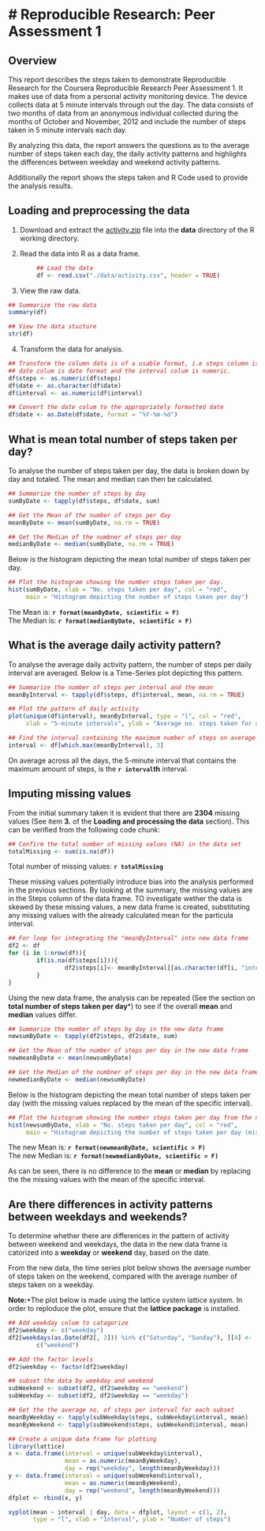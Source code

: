 # Reproducible Research: Peer Assessment 1
===========================================
## Overview
This report describes the steps taken to demonstrate Reproducible Research for the Coursera Reproducible
Research Peer Assessment 1. It makes use of data from a personal activity monitoring device. The device collects data at 5 minute intervals through out the day. The data consists of two months of data from an anonymous individual collected during the months of October and November, 2012 and include the number of steps taken in 5 minute intervals each day. 

By analyzing this data, the report answers the questions as to the average number of steps taken each day, the daily activity patterns and highlights the differences between weekday and weekend activity patterns.

Additionally the report shows the steps taken and R Code used to provide the analysis results.

## Loading and preprocessing the data
1) Download and extract the [activity.zip](https://d396qusza40orc.cloudfront.net/repdata%2Fdata%2Factivity.zip) file into the **data** directory of the R working directory.

2) Read the data into R as a data frame.

```r
        ## Load the data
        df <- read.csv("./data/activity.csv", header = TRUE)
```

3) View the raw data.

```r

## Summarize the raw data
summary(df)

## View the data stucture
str(df)

```

4) Transform the data for analysis.

```r

## Transform the column data is of a usable format, i.e steps column is numeric,
## date colum is date format and the interval colum is numeric.
df$steps <- as.numeric(df$steps)
df$date <- as.character(df$date)
df$interval <- as.numeric(df$interval)

## Convert the date colum to the appropriately formatted date
df$date <- as.Date(df$date, format = "%Y-%m-%d")

```


## What is mean total number of steps taken per day?
To analyse the number of steps taken per day, the data is broken down by day and totaled. The mean and median can then be calculated.

```r
## Summarize the number of steps by day
sumByDate <- tapply(df$steps, df$date, sum)

## Get the Mean of the number of steps per day
meanByDate <- mean(sumByDate, na.rm = TRUE)

## Get the Median of the numbner of steps per day
medianByDate <- median(sumByDate, na.rm = TRUE)

```

Below is the histogram depicting the mean total number of steps taken per day.

```r
## Plot the histogram showing the number steps taken per day.
hist(sumByDate, xlab = "No. steps taken per day", col = "red",
     main = "Histogram depicting the number of steps taken per day")

```

The Mean is: **`r format(meanByDate, scientific = F)`**  
The Median is: **`r format(medianByDate, scientific = F)`**

## What is the average daily activity pattern?
To analyse the average daily activity pattern, the number of steps per daily interval are averaged. Below is a Time-Series plot depicting this pattern.

```r
## Summarize the number of steps per interval and the mean
meanByInterval <- tapply(df$steps, df$interval, mean, na.rm = TRUE)

## Plot the pattern of daily activity
plot(unique(df$interval), meanByInterval, type = "l", col = "red", 
     xlab = "5-minute intervals", ylab = "Average no. steps taken for all days")

## Find the interval containing the maximum number of steps on average
interval <- df[which.max(meanByInterval), 3]

```

On average across all the days, the 5-minute interval that contains the maximum amount of steps, is the **`r interval`th** interval.

## Imputing missing values
From the initial summary taken it is evident that there are **2304** missing values (See item **3.** of the **Loading and processing the data** section). This can be verified from the following code chunk:

```r
## Confirm the total number of missing values (NA) in the data set
totalMissing <- sum(is.na(df))

```
Total number of missing values: **`r totalMissing`**

These missing values potentially introduce bias into the analysis performed in the previous sections. By looking at the summary, the missing values are in the Steps column of the data frame. TO investigate wether the data is skewed by these missing values, a new data frame is created, substituting any missing values with the already calculated mean for the particula interval.

```r
## For loop for integrating the "meanByInterval" into new data frame
df2 <- df
for (i in 1:nrow(df)){
        if(is.na(df$steps[i])){
                df2$steps[i]<- meanByInterval[[as.character(df[i, "interval"])]]
        }
}

```

Using the new data frame, the analysis can be repeated (See the section on **total number of steps taken per day***) to see if the overall **mean** and **median** values differ.

```r
## Summarize the number of steps by day in the new data frame
newsumByDate <- tapply(df2$steps, df2$date, sum)

## Get the Mean of the number of steps per day in the new data frame
newmeanByDate <- mean(newsumByDate)

## Get the Median of the numbner of steps per day in the new data frame
newmedianByDate <- median(newsumByDate)

```
Below is the histogram depicting the mean total number of steps taken per day (with the missing values replaced by the mean of the specific interval).

```r
## Plot the histogram showing the number steps taken per day from the new data frame.
hist(newsumByDate, xlab = "No. steps taken per day", col = "red",
     main = "Histogram depicting the number of steps taken per day (missing values replaced)")

```

The new Mean is: **`r format(newmeanByDate, scientific = F)`**  
The new Median is: **`r format(newmedianByDate, scientific = F)`**  

As can be seen, there is no difference to the **mean** or **median** by replacing the the missing values with the mean of the specific interval.

## Are there differences in activity patterns between weekdays and weekends?
To determine whether there are differences in the pattern of activity between weekend and weekdays, the data in the new data frame is catorized into a **weekday** or **weekend** day, based on the date.

From the new data, the time series plot below shows the aversage number of steps taken on the weekend, compared with the average number of steps taken on a weekday.

**Note:***The plot below is made using the lattice system lattice system. In order to reploduce the plot, ensure that the **lattice package** is installed.

```r
## Add weekday colum to catagorize 
df2$weekday <- c("weekday")
df2[weekdays(as.Date(df2[, 2])) %in% c("Saturday", "Sunday"), ][4] <- 
        c("weekend")

## Add the factor levels
df2$weekday <- factor(df2$weekday)

## subset the data by weekday and weekend
subWeekend <- subset(df2, df2$weekday == "weekend")
subWeekday <- subset(df2, df2$weekday == "weekday")

## Get the the average no. of steps per interval for each subset
meanByWeekday <- tapply(subWeekday$steps, subWeekday$interval, mean)
meanByWeekend <- tapply(subWeekend$steps, subWeekend$interval, mean)

## Create a unique data frame for plotting
library(lattice)
x <- data.frame(interval = unique(subWeekday$interval),
                mean = as.numeric(meanByWeekday),
                day = rep("weekday", length(meanByWeekday)))
y <- data.frame(interval = unique(subWeekend$interval),
                mean = as.numeric(meanByWeekend),
                day = rep("weekend", length(meanByWeekend)))
dfplot <- rbind(x, y)

xyplot(mean ~ interval | day, data = dfplot, layout = c(1, 2), 
       type = "l", xlab = "Interval", ylab = "Number of steps")


```
